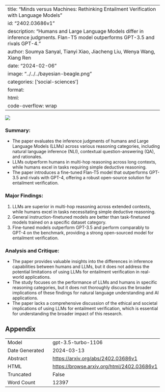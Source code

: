 
---
title: "Minds versus Machines: Rethinking Entailment Verification with Language Models"
id: "2402.03686v1"
description: "Humans and Large Language Models differ in inference judgments. Flan-T5 model outperforms GPT-3.5 and rivals GPT-4."
author: Soumya Sanyal, Tianyi Xiao, Jiacheng Liu, Wenya Wang, Xiang Ren
date: "2024-02-06"
image: "../../../bayesian-beagle.png"
categories: ['social-sciences']
format:
  html:
    code-overflow: wrap
---

![](../../../bayesian-beagle.png)

### **Summary:**
- The paper evaluates the inference judgments of humans and Large Language Models (LLMs) across various reasoning categories, including natural language inference (NLI), contextual question-answering (QA), and rationales.
- LLMs outperform humans in multi-hop reasoning across long contexts, while humans excel in tasks requiring simple deductive reasoning.
- The paper introduces a fine-tuned Flan-T5 model that outperforms GPT-3.5 and rivals with GPT-4, offering a robust open-source solution for entailment verification.

### **Major Findings:**
1. LLMs are superior in multi-hop reasoning across extended contexts, while humans excel in tasks necessitating simple deductive reasoning.
2. General instruction-finetuned models are better than task-finetuned models trained on a specific dataset category.
3. Fine-tuned models outperform GPT-3.5 and perform comparably to GPT-4 on the benchmark, providing a strong open-sourced model for entailment verification.

### **Analysis and Critique:**
- The paper provides valuable insights into the differences in inference capabilities between humans and LLMs, but it does not address the potential limitations of using LLMs for entailment verification in real-world applications.
- The study focuses on the performance of LLMs and humans in specific reasoning categories, but it does not thoroughly discuss the broader implications of these findings for natural language understanding and AI applications.
- The paper lacks a comprehensive discussion of the ethical and societal implications of using LLMs for entailment verification, which is essential for understanding the broader impact of this research.

## Appendix

|          |          |
|----------|----------|
| Model     | gpt-3.5-turbo-1106       |
| Date Generated     | 2024-03-13       |
| Abstract | [https://arxiv.org/abs/2402.03686v1](https://arxiv.org/abs/2402.03686v1)        |
| HTML     | [https://browse.arxiv.org/html/2402.03686v1](https://browse.arxiv.org/html/2402.03686v1)       |
| Truncated       | False       |
| Word Count       | 12397       |